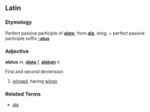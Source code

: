 ==Latin==
===Etymology===
Perfect passive participle of '''[[alare]]''', from '''[[ala]]''', ''wing'', + perfect passive participle suffix '''[[-atus]]'''

===Adjective===
'''alatus''' ''m'', '''[[alata]]''' ''f'', '''[[alatum]]''' ''n''

First and second declension

#[[winged]], having [[wing]]s

===Related Terms===
*[[ala]]